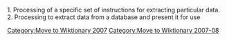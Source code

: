 [[Category:Move to Wiktionary 2007]]
[[Category:Move to Wiktionary 2007-08]]

1. Processing of a specific set of instructions for extracting particular data.
2. Processing to extract data from a database and present it for use